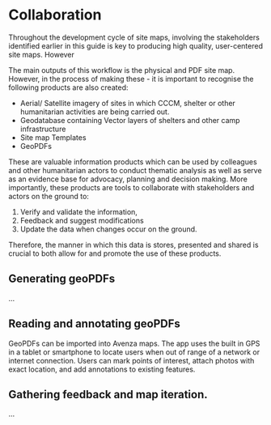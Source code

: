 # Collaboration
Throughout the development cycle of site maps, involving the stakeholders identified earlier in this guide is key to producing high quality, user-centered site maps. However

The main outputs of this workflow is the physical and PDF site map. However, in the process of making these - it is important to recognise the following products are also created: 

 - Aerial/ Satellite imagery of sites in which CCCM, shelter or other humanitarian activities are being carried out. 
 - Geodatabase containing Vector layers of shelters and other camp infrastructure
 - Site map Templates
 - GeoPDFs

These are valuable information products which can be used by colleagues and other humanitarian actors to conduct thematic analysis as well as serve as an evidence base for advocacy, planning and decision making. More importantly, these products are tools to collaborate with stakeholders and actors on the ground to:

1. Verify and validate the information, 
2. Feedback and suggest modifications
3. Update the data when changes occur on the ground. 

Therefore, the manner in which this data is stores, presented and shared is crucial to both allow for and promote the use of these products. 

## Generating geoPDFs
...

## Reading and annotating geoPDFs
GeoPDFs can be imported into Avenza maps. The app uses the built in GPS in a tablet or smartphone to locate users when out of range of a network or internet connection. Users can mark points of interest, attach photos with exact location, and add annotations to existing features. 

## Gathering feedback and map iteration.
...